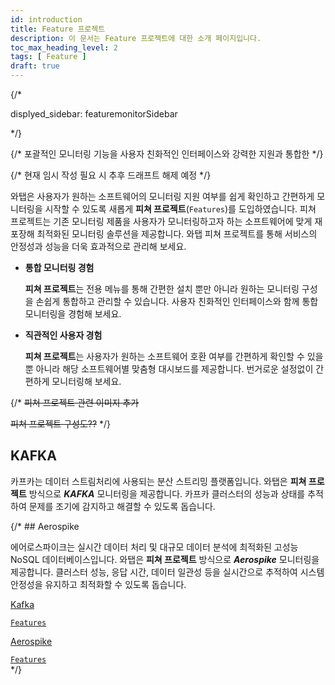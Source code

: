 ```yaml
---
id: introduction
title: Feature 프로젝트
description: 이 문서는 Feature 프로젝트에 대한 소개 페이지입니다.
toc_max_heading_level: 2
tags: [ Feature ]
draft: true
---
```



{/* 

displyed_sidebar: featuremonitorSidebar 

*/}

{/* 포괄적인 모니터링 기능을 사용자 친화적인 인터페이스와 강력한 지원과 통합한 */}

{/* 현재 임시 작성 필요 시 추후 드래프트 해제 예정 */}

와탭은 사용자가 원하는 소프트웨어의 모니터링 지원 여부를 쉽게 확인하고 간편하게 모니터링을 시작할 수 있도록 새롭게 **피쳐 프로젝트**(<code class='Features'>Features</code>)를 도입하였습니다. 피쳐 프로젝트는 기존 모니터링 제품을 사용자가 모니터링하고자 하는 소프트웨어에 맞게 재포장해 최적화된 모니터링 솔루션을 제공합니다. 와탭 피쳐 프로젝트를 통해 서비스의 안정성과 성능을 더욱 효과적으로 관리해 보세요. 

* **통합 모니터링 경험**

  **피쳐 프로젝트**는 전용 메뉴를 통해 간편한 설치 뿐만 아니라 원하는 모니터링 구성을 손쉽게 통합하고 관리할 수 있습니다. 사용자 친화적인 인터페이스와 함께 통합 모니터링을 경험해 보세요. 

* **직관적인 사용자 경험**

  **피쳐 프로젝트**는 사용자가 원하는 소프트웨어 호환 여부를 간편하게 확인할 수 있을 뿐 아니라 해당 소프트웨어별 맞춤형 대시보드를 제공합니다. 번거로운 설정없이 간편하게 모니터링해 보세요. 

{/* ~~피쳐 프로젝트 관련 이미지 추가~~

~~피쳐 프로젝트 구성도??~~ */}

## KAFKA

카프카는 데이터 스트림처리에 사용되는 분산 스트리밍 플랫폼입니다. 와탭은 **피쳐 프로젝트** 방식으로 ***KAFKA*** 모니터링을 제공합니다. 카프카 클러스터의 성능과 상태를 추적하여 문제를 조기에 감지하고 해결할 수 있도록 돕습니다.

{/* ## Aerospike 

에어로스파이크는 실시간 데이터 처리 및 대규모 데이터 분석에 최적화된 고성능 NoSQL 데이터베이스입니다. 와탭은 **피쳐 프로젝트** 방식으로 ***Aerospike*** 모니터링을 제공합니다. 클러스터 성능, 응답 시간, 데이터 일관성 등을 실시간으로 추적하여 시스템 안정성을 유지하고 최적화할 수 있도록 돕습니다. 


<div class='flex-container-s features'>

<a href='kafka-introduction'>
<div class='apm-agent'>
<div class='logo'>
<LinkImage img='index-icon/product-kafka-l.svg' desc='kafka' />
</div>
<div class='int'>
<p>Kafka</p>
<code class='Features'>Features</code>
</div>
</div>
</a>

<a href='introduction'>
<div class='apm-agent'>
<div class='logo'>
<LinkImage img='index-icon/product-aero-l-temp.svg' desc='aerospike' />
</div>
<div class='int'>
<p>Aerospike</p>
<code class='Features'>Features</code>
</div>
</div>
</a>

</div> */}

<DocCardList/>